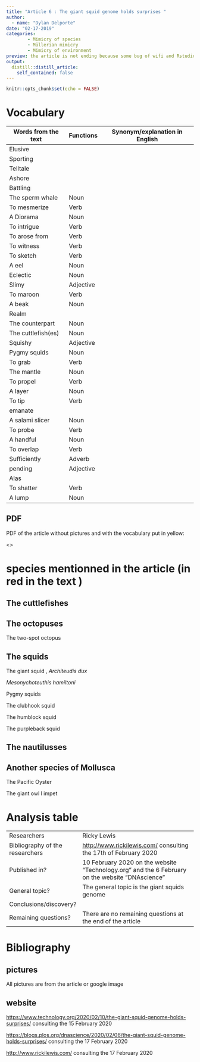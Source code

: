 ```yaml
---
title: "Article 6 : The giant squid genome holds surprises "
author: 
  - name: "Dylan Delporte"
date: "02-17-2019"
categories:
        - Mimicry of species
        - Müllerian mimicry
        - Mimicry of environment
preview: the article is not ending because some bug of wifi and Rstudio  caused a lack of time
output:
  distill::distill_article:
    self_contained: false
---
```


```r
knitr::opts_chunk$set(echo = FALSE)
```

# Vocabulary 

| Words from the text | Functions   |  Synonym/explanation in English |
| ------------------- | ------------|------------- |
| Elusive | | | 
| Sporting  | | | 
| Telltale | | | 
| Ashore | | | 
| Battling | | | 
| The sperm whale | Noun | | 
| To mesmerize | Verb | | 
| A Diorama | Noun | | 
| To intrigue | Verb | | 
| To arose from | Verb  | | 
| To witness| Verb | | 
| To sketch | Verb | | 
| A eel | Noun | |
| Eclectic | Noun | |
| Slimy | Adjective | |
| To maroon| Verb | |
| A beak| Noun | |
| Realm | | |
| The counterpart | Noun | |
| The cuttlefish(es) | Noun | |
| Squishy | Adjective| |
| Pygmy squids| Noun | |
| To grab | Verb| |
| The mantle| Noun | |
| To propel| Verb| |
| A layer | Noun | |
| To tip | Verb | | 
| emanate | | |
| A salami slicer | Noun | |
| To probe| Verb | |
| A handful | Noun| |
| To overlap| Verb | |
| Sufficiently | Adverb | |
| pending | Adjective | |
| Alas | | |
| To shatter| Verb | |
| A lump| Noun | |


## PDF
PDF of the article without pictures and with the vocabulary put in yellow:

<>

# species mentionned in the article (in red in the text )

## The cuttlefishes



## The octopuses

The two-spot octopus

## The squids

The giant squid , _Architeudis dux_

_Mesonychoteuthis hamiltoni_

Pygmy squids

The clubhook squid

The humblock squid

The purpleback squid

## The nautilusses

## Another species of Mollusca

The Pacific Oyster

The giant owl l impet

# Analysis table 

|                              |                                                                     |
| ---------------------------- | ------------------------------------------------------------------- |
| Researchers                  |     Ricky Lewis | 
|Bibliography of the researchers | <http://www.rickilewis.com/>  consulting the 17th of February 2020    |
| Published in?                | 10 February 2020 on the website "Technology.org" and the 6 February on the website "DNAscience"                                                  |
| General topic?               | The general topic is the giant squids genome | How they use their abilities  |
| Conclusions/discovery?       |   |
| Remaining questions?         | There are no remaining questions at the end of the article |

# Bibliography

## pictures

All pictures are from the article or google image

## website

<https://www.technology.org/2020/02/10/the-giant-squid-genome-holds-surprises/>
consulting the 15 February 2020 

<https://blogs.plos.org/dnascience/2020/02/06/the-giant-squid-genome-holds-surprises/>
consulting the 17 February 2020

<http://www.rickilewis.com/>
consulting the 17 February 2020


